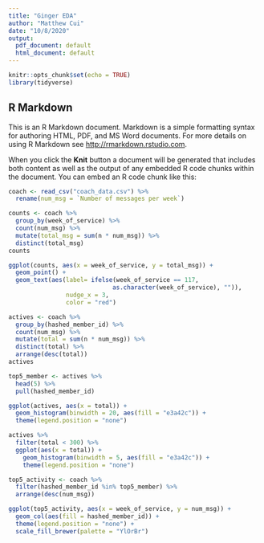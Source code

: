 ```yaml
---
title: "Ginger EDA"
author: "Matthew Cui"
date: "10/8/2020"
output:
  pdf_document: default
  html_document: default
---
```


```r
knitr::opts_chunk$set(echo = TRUE)
library(tidyverse)
```

## R Markdown

This is an R Markdown document. Markdown is a simple formatting syntax for authoring HTML, PDF, and MS Word documents. For more details on using R Markdown see <http://rmarkdown.rstudio.com>.

When you click the **Knit** button a document will be generated that includes both content as well as the output of any embedded R code chunks within the document. You can embed an R code chunk like this:

```r
coach <- read_csv("coach_data.csv") %>% 
  rename(num_msg = `Number of messages per week`)
```

```r
counts <- coach %>% 
  group_by(week_of_service) %>% 
  count(num_msg) %>% 
  mutate(total_msg = sum(n * num_msg)) %>% 
  distinct(total_msg)
counts

ggplot(counts, aes(x = week_of_service, y = total_msg)) +
  geom_point() +
  geom_text(aes(label= ifelse(week_of_service == 117,
                             as.character(week_of_service), "")), 
                nudge_x = 3, 
                color = "red")
```


```r
actives <- coach %>% 
  group_by(hashed_member_id) %>% 
  count(num_msg) %>% 
  mutate(total = sum(n * num_msg)) %>% 
  distinct(total) %>% 
  arrange(desc(total))
actives

top5_member <- actives %>% 
  head(5) %>% 
  pull(hashed_member_id)

ggplot(actives, aes(x = total)) +
  geom_histogram(binwidth = 20, aes(fill = "e3a42c")) + 
  theme(legend.position = "none")

actives %>% 
  filter(total < 300) %>% 
  ggplot(aes(x = total)) +
    geom_histogram(binwidth = 5, aes(fill = "e3a42c")) +
    theme(legend.position = "none") 
```

```r
top5_activity <- coach %>% 
  filter(hashed_member_id %in% top5_member) %>% 
  arrange(desc(num_msg))

ggplot(top5_activity, aes(x = week_of_service, y = num_msg)) +
  geom_col(aes(fill = hashed_member_id)) +
  theme(legend.position = "none") +
  scale_fill_brewer(palette = "YlOrBr")


```
